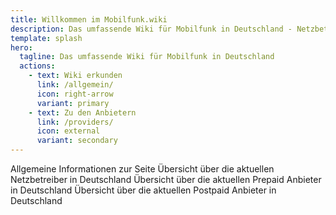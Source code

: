 ```yaml
---
title: Willkommen im Mobilfunk.wiki
description: Das umfassende Wiki für Mobilfunk in Deutschland - Netzbetreiber, Prepaid, Postpaid und mehr
template: splash
hero:
  tagline: Das umfassende Wiki für Mobilfunk in Deutschland
  actions:
    - text: Wiki erkunden
      link: /allgemein/
      icon: right-arrow
      variant: primary
    - text: Zu den Anbietern
      link: /providers/
      icon: external
      variant: secondary
---
```




<CardGrid stagger>
  <CustomLinkCard title="Allgemeines" icon="pencil" href="/allgemein/">
    Allgemeine Informationen zur Seite
  </CustomLinkCard>
  <CustomLinkCard
    title="Netzbetreiber"
    icon="setting"
    href="/providers/"
  >
    Übersicht über die aktuellen Netzbetreiber in Deutschland
  </CustomLinkCard>
      <CustomLinkCard
    title="Prepaid Anbieter"
    icon="setting"
    href="/prepaid/"
  >
    Übersicht über die aktuellen Prepaid Anbieter in Deutschland
  </CustomLinkCard>
    <CustomLinkCard
    title="Postpaid Anbieter"
    icon="setting"
    href="/postpaid/"
  >
    Übersicht über die aktuellen Postpaid Anbieter in Deutschland
  </CustomLinkCard>

</CardGrid>
